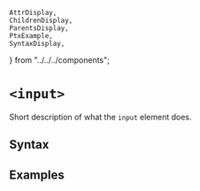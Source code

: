     AttrDisplay,
    ChildrenDisplay,
    ParentsDisplay,
    PtxExample,
    SyntaxDisplay,
} from "../../../components";

# `<input>`

Short description of what the `input` element does.

## Syntax

<SyntaxDisplay name="input" />

## Examples

    
